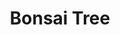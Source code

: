 ---
title: "Bonsai Tree"
meta_title: "Bonsai Tree craft"
description: "Craft de Bonsai Tree"
rank: "c"
draft: false
name: "Bonsai Tree"
recipe_img: "https://wiki.pokexgames.com/images/b/b4/Bonsai_Tree.png"
level: 48
craft_time: 3600
result: 1
value_npc: 1
ingredients:
  - name: "Empty Vase"
    quantity: 1
    item_img: "https://wiki.pokexgames.com/images/4/4f/Empty_Vase.png"
    value_npc: 1
  - name: "Minor Seed Bag"
    quantity: 3
    item_img: "https://wiki.pokexgames.com/images/2/25/Minor_Seed_Bag.png"
    value_npc: 1
  - name: "Scissors"
    quantity: 2
    item_img: "https://wiki.pokexgames.com/images/9/92/Scissors.png"
    value_npc: 1
  - name: "Condensed Grass"
    quantity: 4
    item_img: "https://wiki.pokexgames.com/images/c/ce/Condensed_Grass.png"
    value_npc: 1
---
